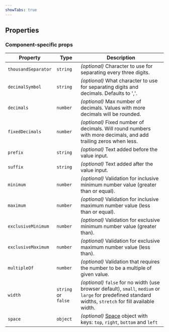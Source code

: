 ```yaml
---
showTabs: true
---
```



## Properties

<StandardProperties type="number" />

### Component-specific props

| Property            | Type                | Description                                                                                                                                               |
| ------------------- | ------------------- | --------------------------------------------------------------------------------------------------------------------------------------------------------- |
| `thousandSeparator` | `string`            | _(optional)_ Character to use for separating every three digits.                                                                                          |
| `decimalSymbol`     | `string`            | _(optional)_ What character to use for separating digits and decimals. Defaults to ','.                                                                   |
| `decimals`          | `number`            | _(optional)_ Max number of decimals. Values with more decimals will be rounded.                                                                           |
| `fixedDecimals`     | `number`            | _(optional)_ Fixed number of decimals. Will round numbers with more decimals, and add trailing zeros when less.                                           |
| `prefix`            | `string`            | _(optional)_ Text added before the value input.                                                                                                           |
| `suffix`            | `string`            | _(optional)_ Text added after the value input.                                                                                                            |
| `minimum`           | `number`            | _(optional)_ Validation for inclusive minimum number value (greater than or equal).                                                                       |
| `maximum`           | `number`            | _(optional)_ Validation for inclusive maximum number value (less than or equal).                                                                          |
| `exclusiveMinimum`  | `number`            | _(optional)_ Validation for exclusive minimum number value (greater than).                                                                                |
| `exclusiveMaximum`  | `number`            | _(optional)_ Validation for exclusive maximum number value (less than).                                                                                   |
| `multipleOf`        | `number`            | _(optional)_ Validation that requires the number to be a multiple of given value.                                                                         |
| `width`             | `string` or `false` | _(optional)_ `false` for no width (use browser default), `small`, `medium` or `large` for predefined standard widths, `stretch` for fill available width. |
| `space`             | `object`            | _(optional)_ [Space](/uilib/components/space/properties) object with keys: `top`, `right`, `bottom` and `left`                                            |
